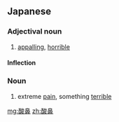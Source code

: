 ==Japanese==
{{ja-kanjitab|さん|び|yomi=o}}

===Adjectival noun===
{{ja-adj|decl=な|さんび}}

# [[appalling]], [[horrible]]

====Inflection====
{{ja-na|さんび}}

===Noun===
{{ja-noun|さんび}}

# extreme [[pain]], something [[terrible]]

[[mg:酸鼻]]
[[zh:酸鼻]]